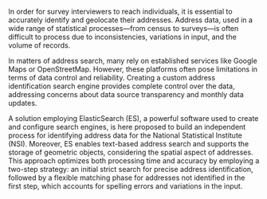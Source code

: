 In order for survey interviewers to reach individuals, it is essential to accurately identify and geolocate their addresses. Address data, used in a wide range of statistical processes—from census to surveys—is often difficult to process due to inconsistencies, variations
in input, and the volume of records.  

In matters of address search, many rely on established services like Google Maps or OpenStreetMap. However, these platforms often pose limitations in terms of data control and reliability. Creating a custom address identification search engine provides complete control over the data, addressing concerns about data source transparency and monthly data updates.  

A solution employing ElasticSearch (ES), a powerful software used to create and configure search engines, is here proposed to build an independent process for identifying address data for the National Statistical Institute (NSI). Moreover, ES enables text-based address search and supports the storage of geometric objects, considering the spatial aspect of addresses. This approach optimizes both processing time and accuracy by employing a two-step strategy: an initial strict search for precise address identification, followed by a flexible matching phase for addresses not identified in the first step, which accounts for spelling errors and variations in the input.  